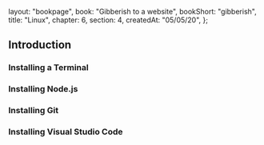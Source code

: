   layout: "bookpage",
  book: "Gibberish to a website",
  bookShort: "gibberish",
  title: "Linux",
  chapter: 6,
  section: 4,
  createdAt: "05/05/20",
};

## Introduction

### Installing a Terminal

### Installing Node.js

### Installing Git

### Installing Visual Studio Code
